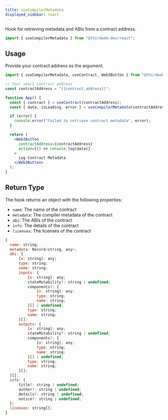 ```yaml
---
title: useCompilerMetadata
displayed_sidebar: react
---
```


Hook for retrieving metadata and ABIs from a contract address.

```jsx
import { useCompilerMetadata } from "@thirdweb-dev/react";
```

## Usage

Provide your contract address as the argument.

```jsx
import { useCompilerMetadata, useContract, Web3Button } from "@thirdweb-dev/react";

// Your smart contract address
const contractAddress = "{{contract_address}}";

function App() {
  const { contract } = useContract(contractAddress);
  const { data, isLoading, error } = useCompilerMetadata(contractAddress);

  if (error) {
    console.error("failed to retrieve contract metadata", error);
  }

  return (
    <Web3Button
      contractAddress={contractAddress}
      action={() => console.log(data)}
    >
      Log Contract Metadata
    </Web3Button>
  );
}
```

## Return Type

The hook returns an object with the following properties:

- `name`: The name of the contract
- `metadata`: The compiler metadata of the contract
- `abi`: The ABIs of the contract
- `info`: The details of the contract
- `licenses`: The licenses of the contract

```js
{
  name: string;
  metadata: Record<string, any>;
  abi: {
      [x: string]: any;
      type: string;
      name: string;
      inputs: {
          [x: string]: any;
          stateMutability?: string | undefined;
          components?: {
              [x: string]: any;
              type: string;
              name: string;
          }[] | undefined;
          type: string;
          name: string;
      }[];
      outputs: {
          [x: string]: any;
          stateMutability?: string | undefined;
          components?: {
              [x: string]: any;
              type: string;
              name: string;
          }[] | undefined;
          type: string;
          name: string;
      }[];
  }[];
  info: {
      title?: string | undefined;
      author?: string | undefined;
      details?: string | undefined;
      notice?: string | undefined;
  };
  licenses: string[];
}
```